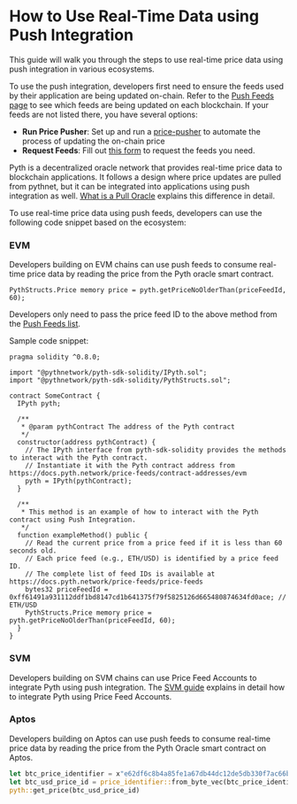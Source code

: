 # How to Use Real-Time Data using Push Integration

This guide will walk you through the steps to use real-time price data using push integration in various ecosystems.

To use the push integration, developers first need to ensure the feeds used by their application are being updated on-chain.
Refer to the [Push Feeds page](../push-feeds) to see which feeds are being updated on each blockchain.
If your feeds are not listed there, you have several options:

- **Run Price Pusher**: Set up and run a [price-pusher](/price-feeds/schedule-price-updates/using-scheduler) to automate the process of updating the on-chain price
- **Request Feeds**: Fill out [this form](https://tally.so/r/nGz2jj) to request the feeds you need.

Pyth is a decentralized oracle network that provides real-time price data to blockchain applications.
It follows a design where price updates are pulled from pythnet, but it can be integrated into applications using push integration as well.
[What is a Pull Oracle](/price-feeds/pull-updates) explains this difference in detail.

To use real-time price data using push feeds, developers can use the following code snippet based on the ecosystem:

### EVM

Developers building on EVM chains can use push feeds to consume real-time price data by reading the price from the Pyth oracle smart contract.

```solidity copy
PythStructs.Price memory price = pyth.getPriceNoOlderThan(priceFeedId, 60);
```

Developers only need to pass the price feed ID to the above method from the [Push Feeds list](../push-feeds).

Sample code snippet:

```solidity {30-31} copy
pragma solidity ^0.8.0;

import "@pythnetwork/pyth-sdk-solidity/IPyth.sol";
import "@pythnetwork/pyth-sdk-solidity/PythStructs.sol";

contract SomeContract {
  IPyth pyth;

  /**
   * @param pythContract The address of the Pyth contract
   */
  constructor(address pythContract) {
    // The IPyth interface from pyth-sdk-solidity provides the methods to interact with the Pyth contract.
    // Instantiate it with the Pyth contract address from https://docs.pyth.network/price-feeds/contract-addresses/evm
    pyth = IPyth(pythContract);
  }

  /**
   * This method is an example of how to interact with the Pyth contract using Push Integration.
   */
  function exampleMethod() public {
    // Read the current price from a price feed if it is less than 60 seconds old.
    // Each price feed (e.g., ETH/USD) is identified by a price feed ID.
    // The complete list of feed IDs is available at https://docs.pyth.network/price-feeds/price-feeds
    bytes32 priceFeedId = 0xff61491a931112ddf1bd8147cd1b641375f79f5825126d665480874634fd0ace; // ETH/USD
    PythStructs.Price memory price = pyth.getPriceNoOlderThan(priceFeedId, 60);
  }
}

```

### SVM

Developers building on SVM chains can use Price Feed Accounts to integrate Pyth using push integration.
The [SVM guide](../use-real-time-data/solana#price-feed-accounts) explains in detail how to integrate Pyth using Price Feed Accounts.

### Aptos

Developers building on Aptos can use push feeds to consume real-time price data by reading the price from the Pyth Oracle smart contract on Aptos.

```rust copy
let btc_price_identifier = x"e62df6c8b4a85fe1a67db44dc12de5db330f7ac66b72dc658afedf0f4a415b43";
let btc_usd_price_id = price_identifier::from_byte_vec(btc_price_identifier);
pyth::get_price(btc_usd_price_id)
```
